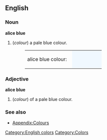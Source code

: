 ==English==
[[Category:English colors]]

===Noun===
'''alice blue'''
#(''colour'') a pale blue colour.
#:<table><tr><td>alice blue colour: &nbsp;</td><td bgcolor="#F0F8FF" width="80">&nbsp; </td></tr></table>

===Adjective===
'''alice blue'''
#(''colour'') of a pale blue colour.

===See also===
*[[Wiktionary_Appendix:Colours|Appendix:Colours]]

[[Category:Colors]]